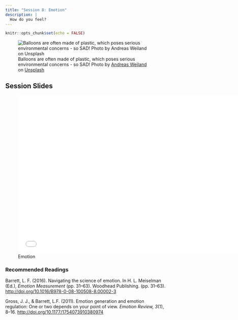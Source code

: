 ```yaml
---
title: "Session 8: Emotion"
description: |
  How do you feel?
---
```


```r
knitr::opts_chunk$set(echo = FALSE)
```

![Balloons are often made of plastic, which poses serious environmental concerns - so SAD! <span>Photo by <a href="https://unsplash.com/@aweiland?utm_source=unsplash&amp;utm_medium=referral&amp;utm_content=creditCopyText">Andreas Weiland</a> on <a href="https://unsplash.com/s/photos/happy?utm_source=unsplash&amp;utm_medium=referral&amp;utm_content=creditCopyText">Unsplash</a></span>](photos/andreas-weiland-TMpqNhMunQY-unsplash.jpg)

## Session Slides 

![Emotion](presentations/KPII_session8.pdf){width=700px height=500px}

### Recommended Readings

Barrett, L. F. (2016). Navigating the science of emotion. In H. L. Meiselman (Ed.), *Emotion Measurement* (pp. 31–63). Woodhead Publishing. (pp. 31–63).  [http://doi.org/10.1016/B978-0-08-100508-8.00002-3](https://github.com/matarui/kogpsy/raw/main/docs/literature/Barrett_2016_EM.pdf)

Gross, J. J., & Barrett, L.F. (2011). Emotion generation and emotion regulation: One or two depends on your point of view. *Emotion Review, 3*(1), 8–16. [http://doi.org/10.1177/1754073910380974](https://github.com/matarui/kogpsy/raw/main/docs/literature/Gross_2011_EmotionReview.pdf)